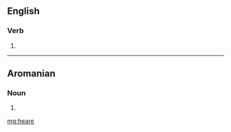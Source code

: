 ==English==

===Verb===
{{head|en|verb}}

# {{obsolete spelling of|hear|lang=en}}

----

==Aromanian==

===Noun===
{{head|rup|noun}}

# {{alternative form of|heari|lang=rup}}

[[mg:heare]]